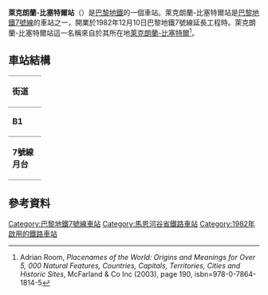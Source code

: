 {{expand|time=2016-02-26T00:34:20+00:00}}
{{Infobox station
| name                = Le Kremlin-Bicêtre
| symbol_location     = paris
| symbol              = m
| symbol2             = 
| type                = [[巴黎地鐵|巴黎地鐵]]車站 
| image               = [[File:Station_Le_Kremlin-Bicêtre.jpg|Station Le Kremlin-Bicêtre]]
| alt                 = 
| caption             = 
| other_name          = 
| address             = [[萊克朗蘭-比塞特爾|萊克朗蘭-比塞特爾]]
| borough             = [[法蘭西島|法蘭西島]]
| country             = 法國
| iso_region          = FR_scale:2000
| coordinates_display = title
| coordinates_format  = dms
| latd  = 48.810388| latm  = | lats  = | latNS  = 
| longd = 2.361849| longm = | longs = | longEW = 
| coordinates         = 
| owned               = [[RATP|RATP]]
| operator            = [[RATP|RATP]]
| line                = 
| disabled            = 
| zone                = 2
| opened              = {{Start-date|1982年12月10日}}
| closed              = <!-- {{End date|YYYY|MM|DD|df=y}} -->
| services            = 
| map_type            = France Paris
}}
'''萊克朗蘭-比塞特爾站'''（{{lang-fr|Le Kremlin-Bicêtre}}）是[[巴黎地鐵|巴黎地鐵]]的一個車站。萊克朗蘭-比塞特爾站是[[巴黎地鐵7號線|巴黎地鐵7號線]]的車站之一，開業於1982年12月10日巴黎地鐵7號線延長工程時。萊克朗蘭-比塞特爾站這一名稱來自於其所在地[[萊克朗蘭-比塞特爾|萊克朗蘭-比塞特爾]]<ref>Adrian Room, ''Placenames of the World: Origins and Meanings for Over 5, 000 Natural Features, Countries, Capitals, Territories, Cities and Historic Sites'', McFarland & Co Inc (2003), page 190, isbn=978-0-7864-1814-5</ref>。
== 車站結構 ==
{| border=0 cellspacing=0 cellpadding=3
|style="border-bottom:solid 1px gray;border-top:solid 1px gray;" width=50 valign=top|'''街道'''
|-
|style="border-bottom:solid 1px gray;border-top:solid 1px gray;" width=50 valign=top|'''B1'''
|style="border-top:solid 1px gray;border-bottom:solid 1px gray;" width=100 valign=top|連接層
|-
|style="border-bottom:solid 1px gray;" width=50 rowspan=10 valign=top|'''7號線月台'''
|style="border-top:solid 1px gray;border-right:solid 2px black;border-left:solid 2px black;border-bottom:solid 2px black;" colspan=2|<div style="text-align: center;"><small>[[側式月台|側式月台]]，右側開門</small></div>
|-
|style="border-bottom:solid 1px gray;" width=100|南行
|style="border-bottom:solid 1px gray;" width=390|{{arrow|L}} [[File:Metro-M.svg|16x16px]][[File:Paris_Metro_7.svg|16x16px]]往[[猶太城-路易·阿拉貢站|猶太城-路易·阿拉貢]]<small>（[[猶太城-雷奧·拉格朗日站|猶太城-雷奧·拉格朗日]]）</small>
|-
|北行
|{{arrow|R}} [[File:Metro-M.svg|16x16px]][[File:Paris_Metro_7.svg|16x16px]]往[[新庭-1945年5月8日站|新庭-1945年5月8日]]<small>（[[白樓站|白樓]]）</small>
|-
|style="border-top:solid 2px black;border-right:solid 2px black;border-left:solid 2px black;border-bottom:solid 1px gray;" colspan=2|<div style="text-align: center;"><small>[[側式月台|側式月台]]，右側開門</small></div>
|}

== 參考資料 ==
{{reflist}}
{{巴黎地鐵7號線}}
{{DEFAULTSORT:Le Kremlin-Bicêtre}}
[[Category:巴黎地鐵7號線車站|Category:巴黎地鐵7號線車站]]
[[Category:馬恩河谷省鐵路車站|Category:馬恩河谷省鐵路車站]]
[[Category:1982年啟用的鐵路車站|Category:1982年啟用的鐵路車站]]